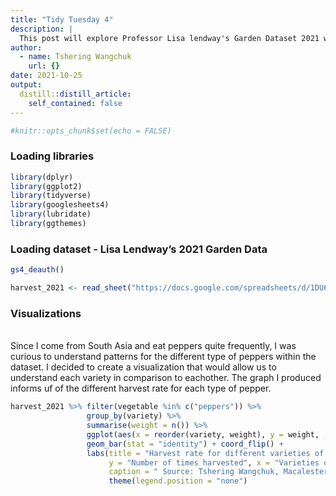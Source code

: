 ```yaml
---
title: "Tidy Tuesday 4"
description: |
  This post will explore Professor Lisa lendway's Garden Dataset 2021 with the objective of producing informative visualizations
author:
  - name: Tshering Wangchuk
    url: {}
date: 2021-10-25
output:
  distill::distill_article:
    self_contained: false
---
```


```r
#knitr::opts_chunk$set(echo = FALSE)
```

### Loading libraries

```r
library(dplyr)
library(ggplot2)
library(tidyverse)
library(googlesheets4)
library(lubridate)
library(ggthemes)
```

### Loading dataset - Lisa Lendway's 2021 Garden Data

```r
gs4_deauth() 

harvest_2021 <- read_sheet("https://docs.google.com/spreadsheets/d/1DU6dpxrbPGW2oJHQ6TG_xibazoGhvmRcqk2iPGOaRUI/edit?usp=sharing") %>% mutate(date = ymd(date))
```

### Visualizations 

<br> Since I come from South Asia and eat peppers quite frequently, I was curious to understand patterns for the different type of peppers within the dataset. I decided to create a visualization that would allow us to understand each variety in comparison to eachother. The graph I produced informs uf of the different harvest rate for each type of pepper. 

```r
harvest_2021 %>% filter(vegetable %in% c("peppers")) %>%
                 group_by(variety) %>% 
                 summarise(weight = n()) %>% 
                 ggplot(aes(x = reorder(variety, weight), y = weight, , fill = variety)) + 
                 geom_bar(stat = "identity") + coord_flip() + 
                 labs(title = "Harvest rate for different varieties of Pepper", 
                      y = "Number of times harvested", x = "Varieties of Vegetables",
                      caption = " Source: Tshering Wangchuk, Macalester College") + theme_clean() +
                      theme(legend.position = "none")
```



